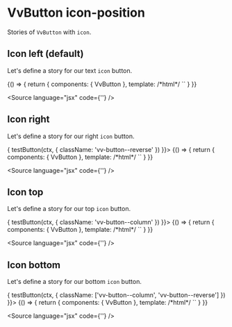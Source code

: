 
<Meta title="Components/Button/Props/icon-position" />

# VvButton icon-position

Stories of `VvButton` with `icon`.

## Icon left (default)

Let's define a story for our text `icon` button.

<Canvas>
	<Story name="icon-left" play={testButton}>
		{() => {
			return {
				components: { VvButton },
				template:
					/*html*/
					`<vv-button label="Like" icon="heart" />`
			}
		}}
	</Story>
</Canvas>

<Source language="jsx" code={'<vv-button label="Icon left" icon="heart" />'} />

## Icon right

Let's define a story for our right `icon` button.

<Canvas>
	<Story
		name="icon-right"
		play={async (ctx) => {
			testButton(ctx, {
				className: 'vv-button--reverse'
			})
		}}>
		{() => {
			return {
				components: { VvButton },
				template:
					/*html*/
					`<vv-button label="Icon right" icon="heart" icon-position="right" />`
			}
		}}
	</Story>
</Canvas>

<Source
	language="jsx"
	code={'<vv-button label="Icon right" icon="heart" icon-position="right" />'}
/>

## Icon top

Let's define a story for our top `icon` button.

<Canvas>
	<Story
		name="icon-top"
		play={async (ctx) => {
			testButton(ctx, {
				className: 'vv-button--column'
			})
		}}>
		{() => {
			return {
				components: { VvButton },
				template:
					/*html*/
					`<vv-button label="Icon top" icon="heart" icon-position="top" />`
			}
		}}
	</Story>
</Canvas>

<Source
	language="jsx"
	code={'<vv-button label="Icon top" icon="heart" icon-position="top" />'}
/>

## Icon bottom

Let's define a story for our bottom `icon` button.

<Canvas>
	<Story
		name="icon-bottom"
		play={async (ctx) => {
			testButton(ctx, {
				className: ['vv-button--column', 'vv-button--reverse']
			})
		}}>
		{() => {
			return {
				components: { VvButton },
				template:
					/*html*/
					`<vv-button label="Icon bottom" icon="heart" icon-position="bottom" />`
			}
		}}
	</Story>
</Canvas>

<Source
	language="jsx"
	code={'<vv-button label="Icon top" icon="heart" icon-position="bottom" />'}
/>
